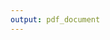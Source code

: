 ```yaml
---
output: pdf_document
---
```

<!--
\def\bibindent{1em}
\parskip=2\baselineskip \advance\parskip by 0pt plus 2pt
\setlength{\parindent}{0cm}

\setlength{\bibhang}{1em}

-->

\backmatter

\setlength{\parindent}{0cm}
\setlength{\parskip}{\medskipamount}
\setlength{\bibhang}{5em}

<!--
\chapter{References}
--->
